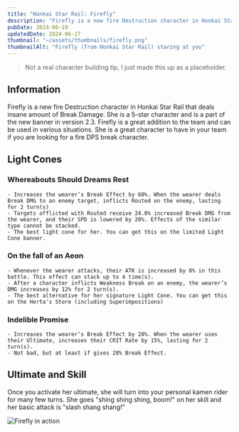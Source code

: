 ```yaml
---
title: "Honkai Star Rail: Firefly"
description: "Firefly is a new fire Destruction character in Honkai Star Rail that deals insane amount of Break Damage."
pubDate: 2024-06-19
updatedDate: 2024-06-27
thumbnail: "~/assets/thumbnails/firefly.png"
thumbnailAlt: "Firefly (from Honkai Star Rail) staring at you"
---
```


> Not a real character building tip, I just made this up as a placeholder.

## Information

Firefly is a new fire Destruction character in Honkai Star Rail that deals insane amount of Break Damage. She is a 5-star character and is a part of the new banner in version 2.3. Firefly is a great addition to the team and can be used in various situations. She is a great character to have in your team if you are looking for a fire DPS break character.

## Light Cones

### Whereabouts Should Dreams Rest

    - Increases the wearer’s Break Effect by 60%. When the wearer deals Break DMG to an enemy target, inflicts Routed on the enemy, lasting for 2 turn(s)
    - Targets afflicted with Routed receive 24.0% increased Break DMG from the wearer, and their SPD is lowered by 20%. Effects of the similar type cannot be stacked.
    - The best light cone for her. You can get this on the limited Light Cone banner.

### On the fall of an Aeon

    - Whenever the wearer attacks, their ATK is increased by 8% in this battle. This effect can stack up to 4 time(s).
    - After a character inflicts Weakness Break on an enemy, the wearer’s DMG increases by 12% for 2 turn(s).
    - The best alternative for her signature Light Cone. You can get this on the Herta's Store (including Superimpositions)

### Indelible Promise

    - Increases the wearer’s Break Effect by 28%. When the wearer uses their Ultimate, increases their CRIT Rate by 15%, lasting for 2 turn(s).
    - Not bad, but at least if gives 28% Break Effect.

## Ultimate and Skill

Once you activate her ultimate, she will turn into your personal kamen rider for many few turns. She goes "shing shing shing, boom!" on her skill and her basic attack is "slash shang shang!"

![Firefly in action](~/assets/content/fireflydemo.png)
